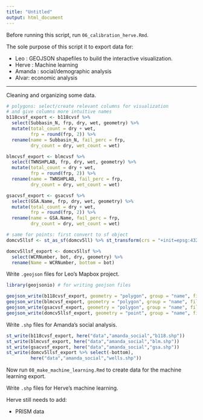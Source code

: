 ```yaml
---
title: "Untitled"
output: html_document
---
```


Before running this script, run `06_calibration_herve.Rmd`.  

The sole purpose of this script it to export data for:  

* Leo : GEOJSON shapefiles to build the interactive visualization.  
* Herve : Machine learning  
* Amanda : social/demographic analysis  
* Alvar: economic analysis  


***  


Cleaning and organizing some data.
```r
# polygons: select/create relevant columns for visualization
# and give columns more intuitive names
b118cvsf_export <- b118cvsf %>% 
  select(Subbasin_N, frp, dry, wet, geometry) %>% 
  mutate(total_count = dry + wet,
         frp = round(frp, 2)) %>% 
  rename(name = Subbasin_N, fail_perc = frp, 
         dry_count = dry, wet_count = wet)

blmcvsf_export <- blmcvsf %>% 
  select(TWNSHPLAB, frp, dry, wet, geometry) %>% 
  mutate(total_count = dry + wet,
         frp = round(frp, 2)) %>% 
  rename(name = TWNSHPLAB, fail_perc = frp, 
         dry_count = dry, wet_count = wet)

gsacvsf_export <- gsacvsf %>% 
  select(GSA.Name, frp, dry, wet, geometry) %>% 
  mutate(total_count = dry + wet,
         frp = round(frp, 2)) %>% 
  rename(name = GSA.Name, fail_perc = frp, 
         dry_count = dry, wet_count = wet)

# same for points: first convert to sf object
domcv5llsf <- st_as_sf(domcv5ll) %>% st_transform(crs = "+init=epsg:4326")

domcv5llsf_export <- domcv5llsf %>% 
  select(WCRNumber, bot, dry, geometry) %>% 
  rename(Name = WCRNumber, bottom = bot)
```

Write `.geojson` files for Leo's Mapbox project. 
```r
library(geojsonio) # for writing geojson files

geojson_write(b118cvsf_export, geometry = "polygon", group = "name", file = "b118_poly.geojson")
geojson_write(blmcvsf_export, geometry = "polygon", group = "name", file = "blm_poly.geojson")
geojson_write(gsacvsf_export, geometry = "polygon", group = "name", file = "gsa_poly.geojson")
geojson_write(domcv5llsf_export, geometry = "point", group = "name", file = "well_pt.geojson")
```

Write `.shp` files for Amanda's social analysis.  
```r
st_write(b118cvsf_export, here("data","amanda_social","b118.shp"))
st_write(blmcvsf_export, here("data","amanda_social","blm.shp"))
st_write(gsacvsf_export, here("data","amanda_social","gsa.shp"))
st_write(domcv5llsf_export %>% select(-bottom), 
         here("data","amanda_social","wells.shp"))
```


Now run `08_make_machine_learning.Rmd` to create data for the machine learning export.  

Write `.shp` files for Herve's machine learning.  

Herve still needs to add:  

* PRISM data  
```r

```







